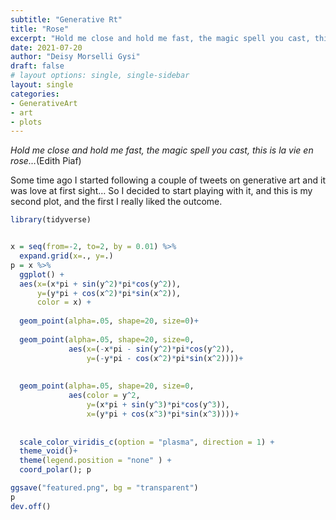 ```yaml
---
subtitle: "Generative Rt"
title: "Rose"
excerpt: "Hold me close and hold me fast, the magic spell you cast, this is la vie en rose..."
date: 2021-07-20
author: "Deisy Morselli Gysi"
draft: false
# layout options: single, single-sidebar
layout: single
categories:
- GenerativeArt
- art
- plots
---
```


_Hold me close and hold me fast, the magic spell you cast, this is la vie en rose..._(Edith Piaf)


Some time ago I started following a couple of tweets on generative art and it was love at first sight... So I decided to start playing with it, and this is my second plot, and the first I really liked the outcome.



```r
library(tidyverse)


x = seq(from=-2, to=2, by = 0.01) %>%
  expand.grid(x=., y=.) 
p = x %>%
  ggplot() +
  aes(x=(x*pi + sin(y^2)*pi*cos(y^2)), 
      y=(y*pi + cos(x^2)*pi*sin(x^2)), 
      color = x) + 
  
  geom_point(alpha=.05, shape=20, size=0)+
  
  geom_point(alpha=.05, shape=20, size=0, 
             aes(x=(-x*pi - sin(y^2)*pi*cos(y^2)), 
                 y=(-y*pi - cos(x^2)*pi*sin(x^2))))+
  
  
  geom_point(alpha=.05, shape=20, size=0, 
             aes(color = y^2, 
                 y=(x*pi + sin(y^3)*pi*cos(y^3)), 
                 x=(y*pi + cos(x^3)*pi*sin(x^3))))+
  
  
  scale_color_viridis_c(option = "plasma", direction = 1) +
  theme_void()+
  theme(legend.position = "none" ) +
  coord_polar(); p

```


```r
ggsave("featured.png", bg = "transparent")
p
dev.off()
```


